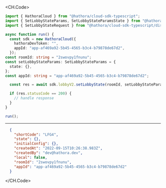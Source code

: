 
<CH.Code>
```typescript SetLobbyState.ts
import { HathoraCloud } from "@hathora/cloud-sdk-typescript";
import { SetLobbyStateParams, SetLobbyStateParamsState } from "@hathora/cloud-sdk-typescript/dist/models/components";
import { SetLobbyStateRequest } from "@hathora/cloud-sdk-typescript/dist/models/operations";

async function run() {
  const sdk = new HathoraCloud({
    hathoraDevToken: "",
    appId: "app-af469a92-5b45-4565-b3c4-b79878de67d2",
  });
const roomId: string = "2swovpy1fnunu";
const setLobbyStateParams: SetLobbyStateParams = {
  state: {},
};
const appId: string = "app-af469a92-5b45-4565-b3c4-b79878de67d2";

  const res = await sdk.lobbyV2.setLobbyState(roomId, setLobbyStateParams, appId);

  if (res.statusCode == 200) {
    // handle response
  }
}

run();
```
---

```json Example Response
  {
    "shortCode": "LFG4",
    "state": {},
    "initialConfig": {},
    "createdAt": "2022-09-15T10:26:38.983Z",
    "createdBy": "dev@hathora.dev",
    "local": false,
    "roomId": "2swovpy1fnunu",
    "appId": "app-af469a92-5b45-4565-b3c4-b79878de67d2"
  }
```
</CH.Code>
